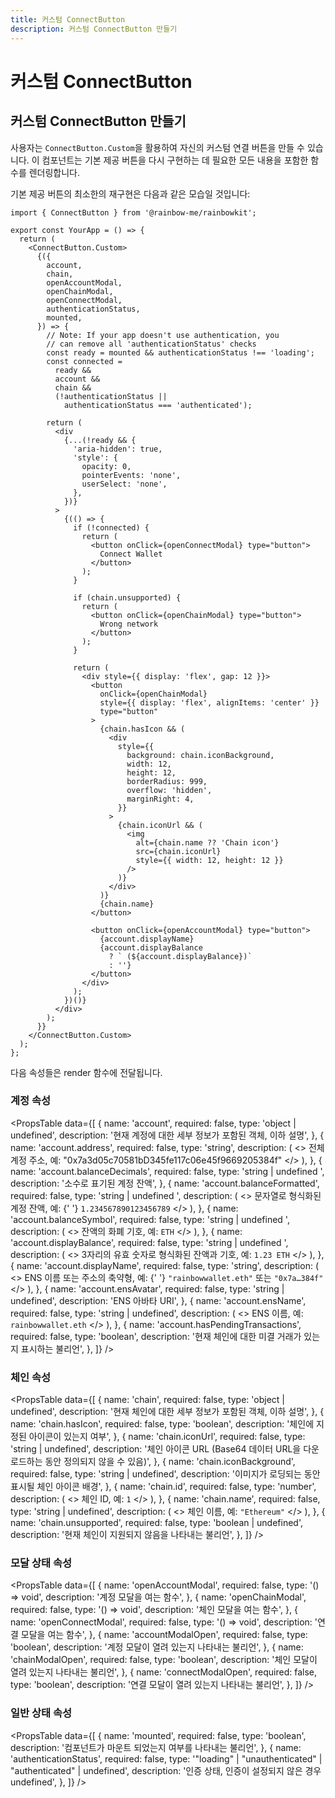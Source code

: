 ```yaml
---
title: 커스텀 ConnectButton
description: 커스텀 ConnectButton 만들기
---
```


# 커스텀 ConnectButton

## 커스텀 ConnectButton 만들기

사용자는 `ConnectButton.Custom`을 활용하여 자신의 커스텀 연결 버튼을 만들 수 있습니다. 이 컴포넌트는 기본 제공 버튼을 다시 구현하는 데 필요한 모든 내용을 포함한 함수를 렌더링합니다.

기본 제공 버튼의 최소한의 재구현은 다음과 같은 모습일 것입니다:

```tsx
import { ConnectButton } from '@rainbow-me/rainbowkit';

export const YourApp = () => {
  return (
    <ConnectButton.Custom>
      {({
        account,
        chain,
        openAccountModal,
        openChainModal,
        openConnectModal,
        authenticationStatus,
        mounted,
      }) => {
        // Note: If your app doesn't use authentication, you
        // can remove all 'authenticationStatus' checks
        const ready = mounted && authenticationStatus !== 'loading';
        const connected =
          ready &&
          account &&
          chain &&
          (!authenticationStatus ||
            authenticationStatus === 'authenticated');

        return (
          <div
            {...(!ready && {
              'aria-hidden': true,
              'style': {
                opacity: 0,
                pointerEvents: 'none',
                userSelect: 'none',
              },
            })}
          >
            {(() => {
              if (!connected) {
                return (
                  <button onClick={openConnectModal} type="button">
                    Connect Wallet
                  </button>
                );
              }

              if (chain.unsupported) {
                return (
                  <button onClick={openChainModal} type="button">
                    Wrong network
                  </button>
                );
              }

              return (
                <div style={{ display: 'flex', gap: 12 }}>
                  <button
                    onClick={openChainModal}
                    style={{ display: 'flex', alignItems: 'center' }}
                    type="button"
                  >
                    {chain.hasIcon && (
                      <div
                        style={{
                          background: chain.iconBackground,
                          width: 12,
                          height: 12,
                          borderRadius: 999,
                          overflow: 'hidden',
                          marginRight: 4,
                        }}
                      >
                        {chain.iconUrl && (
                          <img
                            alt={chain.name ?? 'Chain icon'}
                            src={chain.iconUrl}
                            style={{ width: 12, height: 12 }}
                          />
                        )}
                      </div>
                    )}
                    {chain.name}
                  </button>

                  <button onClick={openAccountModal} type="button">
                    {account.displayName}
                    {account.displayBalance
                      ? ` (${account.displayBalance})`
                      : ''}
                  </button>
                </div>
              );
            })()}
          </div>
        );
      }}
    </ConnectButton.Custom>
  );
};
```

다음 속성들은 render 함수에 전달됩니다.

### 계정 속성

<PropsTable
  data={[
    {
      name: 'account',
      required: false,
      type: 'object | undefined',
      description:
        '현재 계정에 대한 세부 정보가 포함된 객체, 이하 설명',
    },
    {
      name: 'account.address',
      required: false,
      type: 'string',
      description: (
        <>
          전체 계정 주소, 예:
          "0x7a3d05c70581bD345fe117c06e45f9669205384f"
        </>
      ),
    },
    {
      name: 'account.balanceDecimals',
      required: false,
      type: 'string | undefined	',
      description: '소수로 표기된 계정 잔액',
    },
    {
      name: 'account.balanceFormatted',
      required: false,
      type: 'string | undefined	',
      description: (
        <>
          문자열로 형식화된 계정 잔액, 예: {' '}
          <code>1.234567890123456789</code>
        </>
      ),
    },
    {
      name: 'account.balanceSymbol',
      required: false,
      type: 'string | undefined	',
      description: (
        <>
          잔액의 화폐 기호, 예: <code>ETH</code>
        </>
      ),
    },
    {
      name: 'account.displayBalance',
      required: false,
      type: 'string | undefined	',
      description: (
        <>
          3자리의 유효 숫자로 형식화된 잔액과 기호, 예: <code>1.23 ETH</code>
        </>
      ),
    },
    {
      name: 'account.displayName',
      required: false,
      type: 'string',
      description: (
        <>
          ENS 이름 또는 주소의 축약형, 예: {' '}
          <code>"rainbowwallet.eth"</code> 또는 <code>"0x7a…384f"</code>
        </>
      ),
    },
    {
      name: 'account.ensAvatar',
      required: false,
      type: 'string	| undefined',
      description: 'ENS 아바타 URI',
    },
    {
      name: 'account.ensName',
      required: false,
      type: 'string	| undefined',
      description: (
        <>
          ENS 이름, 예: <code>rainbowwallet.eth</code>
        </>
      ),
    },
    {
      name: 'account.hasPendingTransactions',
      required: false,
      type: 'boolean',
      description:
        '현재 체인에 대한 미결 거래가 있는지 표시하는 불리언',
    },
  ]}
/>

### 체인 속성

<PropsTable
  data={[
    {
      name: 'chain',
      required: false,
      type: 'object | undefined',
      description:
        '현재 체인에 대한 세부 정보가 포함된 객체, 이하 설명',
    },
    {
      name: 'chain.hasIcon',
      required: false,
      type: 'boolean',
      description: '체인에 지정된 아이콘이 있는지 여부',
    },
    {
      name: 'chain.iconUrl',
      required: false,
      type: 'string | undefined',
      description:
        '체인 아이콘 URL (Base64 데이터 URL을 다운로드하는 동안 정의되지 않을 수 있음)',
    },
    {
      name: 'chain.iconBackground',
      required: false,
      type: 'string | undefined',
      description:
        '이미지가 로딩되는 동안 표시될 체인 아이콘 배경',
    },
    {
      name: 'chain.id',
      required: false,
      type: 'number',
      description: (
        <>
          체인 ID, 예: <code>1</code>
        </>
      ),
    },
    {
      name: 'chain.name',
      required: false,
      type: 'string | undefined',
      description: (
        <>
          체인 이름, 예: <code>"Ethereum"</code>
        </>
      ),
    },
    {
      name: 'chain.unsupported',
      required: false,
      type: 'boolean | undefined',
      description:
        '현재 체인이 지원되지 않음을 나타내는 불리언',
    },
  ]}
/>

### 모달 상태 속성

<PropsTable
  data={[
    {
      name: 'openAccountModal',
      required: false,
      type: '() => void',
      description: '계정 모달을 여는 함수',
    },
    {
      name: 'openChainModal',
      required: false,
      type: '() => void',
      description: '체인 모달을 여는 함수',
    },
    {
      name: 'openConnectModal',
      required: false,
      type: '() => void',
      description: '연결 모달을 여는 함수',
    },
    {
      name: 'accountModalOpen',
      required: false,
      type: 'boolean',
      description:
        '계정 모달이 열려 있는지 나타내는 불리언',
    },
    {
      name: 'chainModalOpen',
      required: false,
      type: 'boolean',
      description: '체인 모달이 열려 있는지 나타내는 불리언',
    },
    {
      name: 'connectModalOpen',
      required: false,
      type: 'boolean',
      description:
        '연결 모달이 열려 있는지 나타내는 불리언',
    },
  ]}
/>

### 일반 상태 속성

<PropsTable
  data={[
    {
      name: 'mounted',
      required: false,
      type: 'boolean',
      description:
        '컴포넌트가 마운트 되었는지 여부를 나타내는 불리언',
    },
    {
      name: 'authenticationStatus',
      required: false,
      type: '"loading" | "unauthenticated" | "authenticated" | undefined',
      description:
        '인증 상태, 인증이 설정되지 않은 경우 undefined',
    },
  ]}
/>
